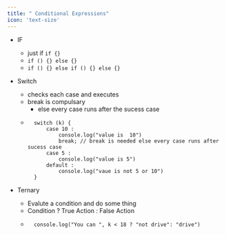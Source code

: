 ```yaml
---
title: " Conditional Expressions"
icon: 'text-size'
---
```


- IF 
    - just if `if {}`
    - `if () {} else {}`
    - `if () {} else if () {} else {}`

- Switch
    - checks each case and executes
    - break is compulsary
        - else every case runs after the sucess case
    - ```let  k = 5;
        switch (k) {
            case 10 :
                console.log("value is  10")
                break; // break is needed else every case runs after sucess case
            case 5 :
                console.log("value is 5")
            default :
                console.log("vaue is not 5 or 10")
        }
        ```

- Ternary
    - Evalute a condition and do some thing
    - Condition ? True Action : False Action
    - ```let k = 5 ;
        console.log("You can ", k < 18 ? "not drive": "drive")
        ```
